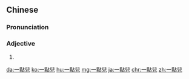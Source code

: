 {{also|一点儿}}
==Chinese==
{{zh-forms|s=一点儿|type=21}}

===Pronunciation===
{{zh-pron
|m=一diǎnr
|ma=zh-yìdiǎnr.ogg
|c=jat1 dim2 ji4
|cat=a
}}

===Adjective===
{{zh-adj}}

# {{erhua form of}}

[[da:一點兒]]
[[ko:一點兒]]
[[hu:一點兒]]
[[mg:一點兒]]
[[ja:一點兒]]
[[chr:一點兒]]
[[zh:一點兒]]